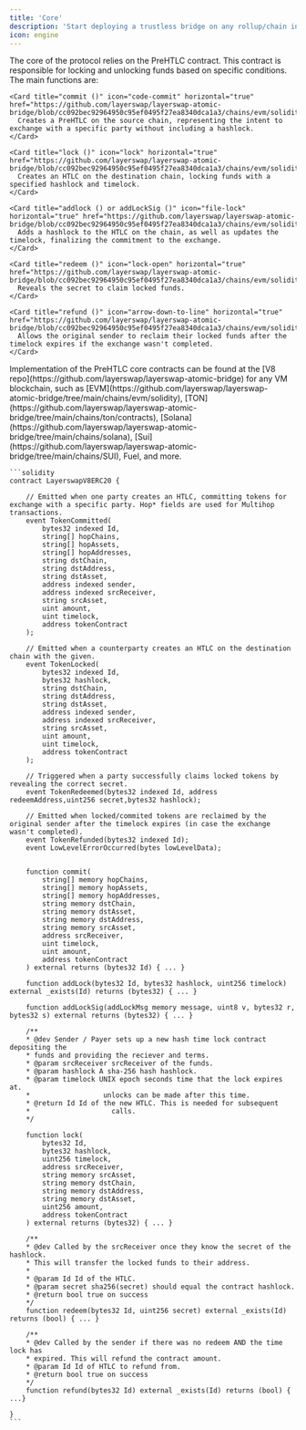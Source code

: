```yaml
---
title: 'Core'
description: 'Start deploying a trustless bridge on any rollup/chain in under 5 minutes'
icon: engine
---
```


<Tabs>
  <Tab title="Overview">
    The core of the protocol relies on the PreHTLC contract. This contract is responsible for locking and unlocking funds based on specific conditions. The main functions are:

    <Card title="commit ()" icon="code-commit" horizontal="true" href="https://github.com/layerswap/layerswap-atomic-bridge/blob/cc092bec92964950c95ef0495f27ea8340dca1a3/chains/evm/solidity/contracts/HashedTimeLockERC20.sol#L127">
      Creates a PreHTLC on the source chain, representing the intent to exchange with a specific party without including a hashlock.
    </Card>

    <Card title="lock ()" icon="lock" horizontal="true" href="https://github.com/layerswap/layerswap-atomic-bridge/blob/cc092bec92964950c95ef0495f27ea8340dca1a3/chains/evm/solidity/contracts/HashedTimeLockERC20.sol#L237">
      Creates an HTLC on the destination chain, locking funds with a specified hashlock and timelock.
    </Card>

    <Card title="addlock () or addLockSig ()" icon="file-lock" horizontal="true" href="https://github.com/layerswap/layerswap-atomic-bridge/blob/cc092bec92964950c95ef0495f27ea8340dca1a3/chains/evm/solidity/contracts/HashedTimeLockERC20.sol#L188">
      Adds a hashlock to the HTLC on the chain, as well as updates the timelock, finalizing the commitment to the exchange.
    </Card>

    <Card title="redeem ()" icon="lock-open" horizontal="true" href="https://github.com/layerswap/layerswap-atomic-bridge/blob/cc092bec92964950c95ef0495f27ea8340dca1a3/chains/evm/solidity/contracts/HashedTimeLockERC20.sol#L299">
      Reveals the secret to claim locked funds.
    </Card>

    <Card title="refund ()" icon="arrow-down-to-line" horizontal="true" href="https://github.com/layerswap/layerswap-atomic-bridge/blob/cc092bec92964950c95ef0495f27ea8340dca1a3/chains/evm/solidity/contracts/HashedTimeLockERC20.sol#L319">
      Allows the original sender to reclaim their locked funds after the timelock expires if the exchange wasn't completed.
    </Card>
  </Tab>

  <Tab title="Code">
    Implementation of the PreHTLC core contracts can be found at the [V8 repo](https://github.com/layerswap/layerswap-atomic-bridge) for any VM blockchain, such as [EVM](https://github.com/layerswap/layerswap-atomic-bridge/tree/main/chains/evm/solidity), [TON](https://github.com/layerswap/layerswap-atomic-bridge/tree/main/chains/ton/contracts), [Solana](https://github.com/layerswap/layerswap-atomic-bridge/tree/main/chains/solana), [Sui](https://github.com/layerswap/layerswap-atomic-bridge/tree/main/chains/SUI), Fuel, and more.

    ```solidity
    contract LayerswapV8ERC20 {

        // Emitted when one party creates an HTLC, committing tokens for exchange with a specific party. Hop* fields are used for Multihop transactions.
        event TokenCommitted(
            bytes32 indexed Id,
            string[] hopChains,
            string[] hopAssets,
            string[] hopAddresses,
            string dstChain,
            string dstAddress,
            string dstAsset,
            address indexed sender,
            address indexed srcReceiver,
            string srcAsset,
            uint amount,
            uint timelock,
            address tokenContract
        );

        // Emitted when a counterparty creates an HTLC on the destination chain with the given.
        event TokenLocked(
            bytes32 indexed Id,
            bytes32 hashlock,
            string dstChain,
            string dstAddress,
            string dstAsset,
            address indexed sender,
            address indexed srcReceiver,
            string srcAsset,
            uint amount,
            uint timelock,
            address tokenContract
        );

        // Triggered when a party successfully claims locked tokens by revealing the correct secret.
        event TokenRedeemed(bytes32 indexed Id, address redeemAddress,uint256 secret,bytes32 hashlock);

        // Emitted when locked/commited tokens are reclaimed by the original sender after the timelock expires (in case the exchange wasn't completed).
        event TokenRefunded(bytes32 indexed Id);
        event LowLevelErrorOccurred(bytes lowLevelData);


        function commit(
            string[] memory hopChains,
            string[] memory hopAssets,
            string[] memory hopAddresses,
            string memory dstChain,
            string memory dstAsset,
            string memory dstAddress,
            string memory srcAsset,
            address srcReceiver,
            uint timelock,
            uint amount,
            address tokenContract
        ) external returns (bytes32 Id) { ... }

        function addLock(bytes32 Id, bytes32 hashlock, uint256 timelock) external _exists(Id) returns (bytes32) { ... }

        function addLockSig(addLockMsg memory message, uint8 v, bytes32 r, bytes32 s) external returns (bytes32) { ... }

        /**
        * @dev Sender / Payer sets up a new hash time lock contract depositing the
        * funds and providing the reciever and terms.
        * @param srcReceiver srcReceiver of the funds.
        * @param hashlock A sha-256 hash hashlock.
        * @param timelock UNIX epoch seconds time that the lock expires at.
        *                  unlocks can be made after this time.
        * @return Id Id of the new HTLC. This is needed for subsequent
        *                    calls.
        */

        function lock(
            bytes32 Id,
            bytes32 hashlock,
            uint256 timelock,
            address srcReceiver,
            string memory srcAsset,
            string memory dstChain,
            string memory dstAddress,
            string memory dstAsset,
            uint256 amount,
            address tokenContract
        ) external returns (bytes32) { ... }

        /**
        * @dev Called by the srcReceiver once they know the secret of the hashlock.
        * This will transfer the locked funds to their address.
        *
        * @param Id Id of the HTLC.
        * @param secret sha256(secret) should equal the contract hashlock.
        * @return bool true on success
        */
        function redeem(bytes32 Id, uint256 secret) external _exists(Id) returns (bool) { ... }

        /**
        * @dev Called by the sender if there was no redeem AND the time lock has
        * expired. This will refund the contract amount.
        * @param Id Id of HTLC to refund from.
        * @return bool true on success
        */
        function refund(bytes32 Id) external _exists(Id) returns (bool) { ...}

    }
    ```
  </Tab>
</Tabs>